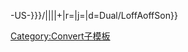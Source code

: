 {{{1}}}{{convert/{{{2}}}/AoffSon}}{{{3}}}-US-{{{h|{{{n}}}}}}/{{convert/{{#ifeq:{{{4}}}|def|{{{o}}}|{{{4}}}}}|{{{1}}}|{{{2}}}|{{{3}}}|{{{s}}}+{{{b}}}|r={{{r}}}|j={{{j}}}|d=Dual/LoffAoffSon}}<noinclude>

[[Category:Convert子模板]]
</noinclude>